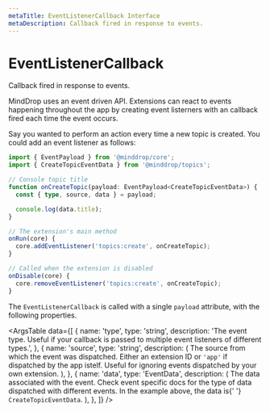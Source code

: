 ```yaml
---
metaTitle: EventListenerCallback Interface
metaDescription: Callback fired in response to events.
---
```


# EventListenerCallback

<Description>Callback fired in response to events.</Description>

MindDrop uses an event driven API. Extensions can react to events happening throughout the app by creating event listerners with an callback fired each time the event occurs.

Say you wanted to perform an action every time a new topic is created. You could add an event listener as follows:

```ts
import { EventPayload } from '@minddrop/core';
import { CreateTopicEventData } from '@minddrop/topics';

// Console topic title
function onCreateTopic(payload: EventPayload<CreateTopicEventData>) {
  const { type, source, data } = payload;

  console.log(data.title);
}

// The extension's main method
onRun(core) {
  core.addEventListener('topics:create', onCreateTopic);
}

// Called when the extension is disabled
onDisable(core) {
  core.removeEventListener('topics:create', onCreateTopic);
}

```

The `EventListenerCallback` is called with a single `payload` attribute, with the following properties.

<ArgsTable
  data={[
    {
      name: 'type',
      type: 'string',
      description:
        'The event type. Useful if your callback is passed to multiple event listeners of different types.',
    },
    {
      name: 'source',
      type: 'string',
      description: (
        <span>
          The source from which the event was dispatched. Either an
          extension ID or <Code>'app'</Code> if dispatched by the app
          istelf. Useful for ignoring events dispatched by your own
          extension.
        </span>
      ),
    },
    {
      name: 'data',
      type: 'EventData',
      description: (
        <span>
          The data associated with the event. Check event specific
          docs for the type of data dispatched with different events.
          In the example above, the data is{' '}
          <Code>CreateTopicEventData</Code>.
        </span>
      ),
    },
  ]}
/>
